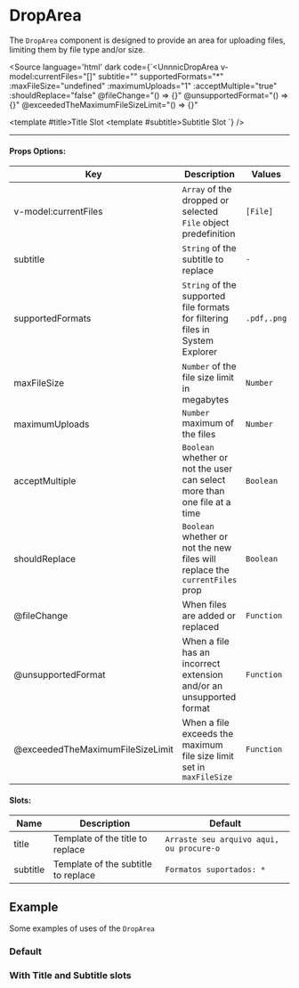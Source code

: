 

<Meta of={DropAreaStories}/>

# DropArea

The `DropArea` component is designed to provide an area for uploading files, limiting them by file type and/or size.

<Source
  language='html'
  dark
  code={`<UnnnicDropArea
  v-model:currentFiles="[]"
  subtitle=""
  supportedFormats="*"
  :maxFileSize="undefined"
  :maximumUploads="1"
  :acceptMultiple="true"
  :shouldReplace="false"
  @fileChange="() => {}"
  @unsupportedFormat="() => {}"
  @exceededTheMaximumFileSizeLimit="() => {}"
>
  <template #title>Title Slot</template>
  <template #subtitle>Subtitle Slot</template>
</UnnnicDropArea>`}
/>


---

#### **Props Options:**

| Key                              | Description                                                                   | Values      | Default                  |
|----------------------------------|-------------------------------------------------------------------------------|-------------|--------------------------|
| v-model:currentFiles             | `Array` of the dropped or selected `File` object predefinition                | `[File]`    | `[]`                     |
| subtitle                         | `String` of the subtitle to replace                                           | `-`         | `Formatos suportados: *` |
| supportedFormats                 | `String` of the supported file formats for filtering files in System Explorer | `.pdf,.png` | `*`                      |
| maxFileSize                      | `Number` of the file size limit in megabytes                                  | `Number`    | `undefined`              |
| maximumUploads                   | `Number` maximum of the files                                                 | `Number`    | `1`                      |
| acceptMultiple                   | `Boolean` whether or not the user can select more than one file at a time     | `Boolean`   | `true`                   |
| shouldReplace                    | `Boolean` whether or not the new files will replace the `currentFiles` prop   | `Boolean`   | `false`                  |
| @fileChange                      | When files are added or replaced                                              | `Function`  | `-`                      |
| @unsupportedFormat               | When a file has an incorrect extension and/or an unsupported format           | `Function`  | `-`                      |
| @exceededTheMaximumFileSizeLimit | When a file exceeds the maximum file size limit set in `maxFileSize`          | `Function`  | `-`                      |

#### **Slots:**

| Name     | Description                         | Default                                  |
|----------|-------------------------------------|------------------------------------------|
| title    | Template of the title to replace    | `Arraste seu arquivo aqui, ou procure-o` |
| subtitle | Template of the subtitle to replace | `Formatos suportados: *`                 |

## Example
Some examples of uses of the `DropArea`

### Default

<Story of={DropAreaStories.Default} />


### With Title and Subtitle slots

<Story of={DropAreaStories.WithTitleAndSubtitleSlots} />
